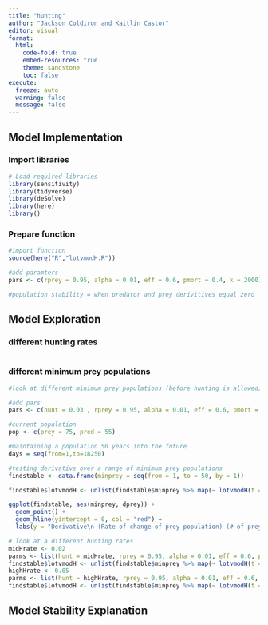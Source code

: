 ```yaml
---
title: "hunting"
author: "Jackson Coldiron and Kaitlin Castor"
editor: visual
format: 
  html:
    code-fold: true
    embed-resources: true
    theme: sandstone
    toc: false
execute:
  freeze: auto 
  warning: false
  message: false
---
```


## Model Implementation

### Import libraries

```r
# Load required libraries
library(sensitivity)
library(tidyverse)
library(deSolve)
library(here)
library()
```

### Prepare function

```r
#import function
source(here("R","lotvmodH.R"))

#add paramters
pars <- c(rprey = 0.95, alpha = 0.01, eff = 0.6, pmort = 0.4, k = 2000)

#population stability = when predator and prey derivitives equal zero
```

## Model Exploration

### different hunting rates

```r

```

### different minimum prey populations

```r
#look at different minimum prey populations (before hunting is allowed) --> how does it effect stability of both populations?

#add pars
pars <- c(hunt = 0.03 , rprey = 0.95, alpha = 0.01, eff = 0.6, pmort = 0.4, k = 2000)

#current population
pop <- c(prey = 75, pred = 55)

#maintaining a population 50 years into the future
days = seq(from=1,to=18250) 

#testing derivative over a range of minimum prey populations
findstable <- data.frame(minprey = seq(from = 1, to = 50, by = 1))

findstable$lotvmodH <- unlist(findstable$minprey %>% map(~ lotvmodH(t = days, pop = pop, pars = pars, P = .x)))

ggplot(findstable, aes(minprey, dprey)) +
  geom_point() +
  geom_hline(yintercept = 0, col = "red") +
  labs(y = "Derivative\n (Rate of change of prey population) (# of prey/time)", x = "Minimum prey population (# of prey)")

# look at a different hunting rates
midHrate <- 0.02
parms <- list(hunt = midHrate, rprey = 0.95, alpha = 0.01, eff = 0.6, pmort = 0.4, k = 2000)
findstable$lotvmodH <- unlist(findstable$minprey %>% map(~ lotvmodH(t = days, pop = pop, pars = parms)))
highHrate <- 0.05
parms <- list(hunt = highHrate, rprey = 0.95, alpha = 0.01, eff = 0.6, pmort = 0.4, k = 2000)
findstable$lotvmodH <- unlist(findstable$minprey %>% map(~ lotvmodH(t = days, pop = pop, pars = parms)))


```

## Model Stability Explanation
